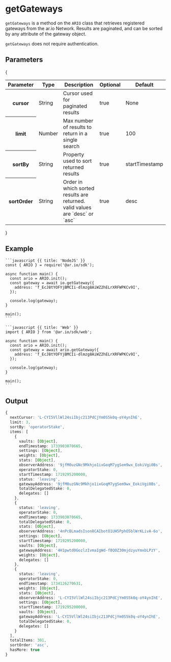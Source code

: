 
<HeroPattern />

# getGateways

`getGateways` is a method on the `ARIO` class that retrieves registered gateways from the ar.io Network. Results are paginated, and can be sorted by any attribute of the gateway object.

`getGateways` does not require authentication.

## Parameters

{
<div style={{textAlign: "center"}}>
    <table className="inline-table">
    <thead>
    <tr>
        <th>Parameter</th>
        <th>Type</th>
        <th>Description</th>
        <th>Optional</th>
        <th>Default</th>
    </tr>
    </thead>
    <tbody>
    <tr>
        <th>cursor</th>
        <td>String</td>
        <td>Cursor used for paginated results</td>
        <td>true</td>
        <td>None</td>
    </tr>
    <tr>
        <th>limit</th>
        <td>Number</td>
        <td>Max number of results to return in a single search</td>
        <td>true</td>
        <td>100</td>
    </tr>
    <tr>
        <th>sortBy</th>
        <td>String</td>
        <td>Property used to sort returned results</td>
        <td>true</td>
        <td>startTimestamp</td>
    </tr>
    <tr>
        <th>sortOrder</th>
        <td>String</td>
        <td>Order in which sorted results are returned. valid values are `desc` or `asc`</td>
        <td>true</td>
        <td>desc</td>
    </tr>
    </tbody>
    </table>
</div>
}

## Example

<CodeGroup title="getGateways">

    ```javascript {{ title: 'NodeJS' }}
    const { ARIO } = require('@ar.io/sdk');

    async function main() {
      const ario = ARIO.init();
      const gateway = await io.getGateway({
        address: 'f_EcJ8tYOFYjBMCIi-dlmzg8AiWZ2hELrXRFWPKCv9I',
      });

      console.log(gateway);
    }

    main();
    ```

    ```javascript {{ title: 'Web' }}
    import { ARIO } from '@ar.io/sdk/web';

    async function main() {
      const ario = ARIO.init();
      const gateway = await ario.getGateway({
        address: 'f_EcJ8tYOFYjBMCIi-dlmzg8AiWZ2hELrXRFWPKCv9I',
      });

      console.log(gateway);
    }

    main();
    ```

</CodeGroup>


## Output

```typescript
{
  nextCursor: 'L-CYI5VllWl24siIbjc213PdCjYm0S5k0q-oY4ynIhE',
  limit: 3,
  sortBy: 'operatorStake',
  items: [
    {
      vaults: [Object],
      endTimestamp: 1733903070665,
      settings: [Object],
      weights: [Object],
      stats: [Object],
      observerAddress: '9jfM0uzGNc9Mkhjo1ixGoqM7ygSem9wx_EokiVgi0Bs',
      operatorStake: 0,
      startTimestamp: 1719295200000,
      status: 'leaving',
      gatewayAddress: '9jfM0uzGNc9Mkhjo1ixGoqM7ygSem9wx_EokiVgi0Bs',
      totalDelegatedStake: 0,
      delegates: []
    },
    {
      status: 'leaving',
      operatorStake: 0,
      endTimestamp: 1733903070665,
      totalDelegatedStake: 0,
      stats: [Object],
      observerAddress: '4nPcBLmadsIson8CAIbotO1UH5PphO5blWrKLivA-6o',
      settings: [Object],
      startTimestamp: 1719295200000,
      vaults: [Object],
      gatewayAddress: '4H1pwtd0GozlzIvmaIgWd-f8QOZ30mjdzyuYmxbLPzY',
      weights: [Object],
      delegates: []
    },
    {
      status: 'leaving',
      operatorStake: 0,
      endTimestamp: 1734126270631,
      weights: [Object],
      stats: [Object],
      observerAddress: 'L-CYI5VllWl24siIbjc213PdCjYm0S5k0q-oY4ynIhE',
      settings: [Object],
      startTimestamp: 1719295200000,
      vaults: [Object],
      gatewayAddress: 'L-CYI5VllWl24siIbjc213PdCjYm0S5k0q-oY4ynIhE',
      totalDelegatedStake: 0,
      delegates: []
    }
  ],
  totalItems: 301,
  sortOrder: 'asc',
  hasMore: true
}
```

